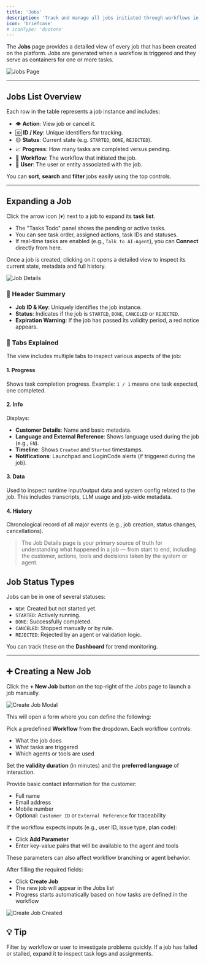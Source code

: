```yaml
---
title: 'Jobs'
description: 'Track and manage all jobs initiated through workflows in Agentix.'
icon: 'briefcase'
# iconType: 'duotone'
---
```


The **Jobs** page provides a detailed view of every job that has been created on the platform. Jobs are generated when a workflow is triggered and they serve as containers for one or more tasks.

![Jobs Page](/user-guide/images/jobs.png)

---

## Jobs List Overview

Each row in the table represents a job instance and includes:

- 👁️ **Action**: View job or cancel it.
- 🆔 **ID / Key**: Unique identifiers for tracking.
- 🟡 **Status**: Current state (e.g. `STARTED`, `DONE`, `REJECTED`).
- 📈 **Progress**: How many tasks are completed versus pending.
- 🔄 **Workflow**: The workflow that initiated the job.
- 👤 **User**: The user or entity associated with the job.

You can **sort**, **search** and **filter** jobs easily using the top controls.

---

## Expanding a Job

Click the arrow icon (▾) next to a job to expand its **task list**.

- The "Tasks Todo" panel shows the pending or active tasks.
- You can see task order, assigned actions, task IDs and statuses.
- If real-time tasks are enabled (e.g., `Talk to AI-Agent`), you can **Connect** directly from here.

Once a job is created, clicking on it opens a detailed view to inspect its current state, metadata and full history.

![Job Details](/user-guide/images/job-details.png)


### 🧾 Header Summary

- **Job ID & Key**: Uniquely identifies the job instance.
- **Status**: Indicates if the job is `STARTED`, `DONE`, `CANCELED` or `REJECTED`.
- **Expiration Warning**: If the job has passed its validity period, a red notice appears.


### 📂 Tabs Explained

The view includes multiple tabs to inspect various aspects of the job:

#### 1. **Progress**
Shows task completion progress. Example: `1 / 1` means one task expected, one completed.

#### 2. **Info**
Displays:
- **Customer Details**: Name and basic metadata.
- **Language and External Reference**: Shows language used during the job (e.g., `EN`).
- **Timeline**: Shows `Created` and `Started` timestamps.
- **Notifications**: Launchpad and LoginCode alerts (if triggered during the job).

#### 3. **Data**
Used to inspect runtime input/output data and system config related to the job. This includes transcripts, LLM usage and job-wide metadata.

#### 4. **History**
Chronological record of all major events (e.g., job creation, status changes, cancellations).


> The Job Details page is your primary source of truth for understanding what happened in a job — from start to end, including the customer, actions, tools and decisions taken by the system or agent.


## Job Status Types

Jobs can be in one of several statuses:

- `NEW`: Created but not started yet.
- `STARTED`: Actively running.
- `DONE`: Successfully completed.
- `CANCELED`: Stopped manually or by rule.
- `REJECTED`: Rejected by an agent or validation logic.

You can track these on the **Dashboard** for trend monitoring.


---
## ➕ Creating a New Job

Click the **+ New Job** button on the top-right of the Jobs page to launch a job manually.

![Create Job Modal](/user-guide/images/new-job.png)

This will open a form where you can define the following:

<Steps>
<Step title="Select a Workflow">

Pick a predefined **Workflow** from the dropdown. Each workflow controls:

- What the job does
- What tasks are triggered
- Which agents or tools are used

Set the **validity duration** (in minutes) and the **preferred language** of interaction.

</Step>

<Step title="Enter Customer Information">
Provide basic contact information for the customer:

- Full name
- Email address
- Mobile number
- Optional: `Customer ID` or `External Reference` for traceability
</Step>

<Step title="Add Input Parameters">

If the workflow expects inputs (e.g., user ID, issue type, plan code):

- Click **Add Parameter**
- Enter key-value pairs that will be available to the agent and tools

These parameters can also affect workflow branching or agent behavior.

</Step>

<Step title="Create the Job" icon="check">

After filling the required fields:

- Click **Create Job**
- The new job will appear in the Jobs list
- Progress starts automatically based on how tasks are defined in the workflow

![Create Job Created](/user-guide/images/job-created.png)


</Step>
</Steps>

## 💡 Tip

Filter by workflow or user to investigate problems quickly. If a job has failed or stalled, expand it to inspect task logs and assignments.